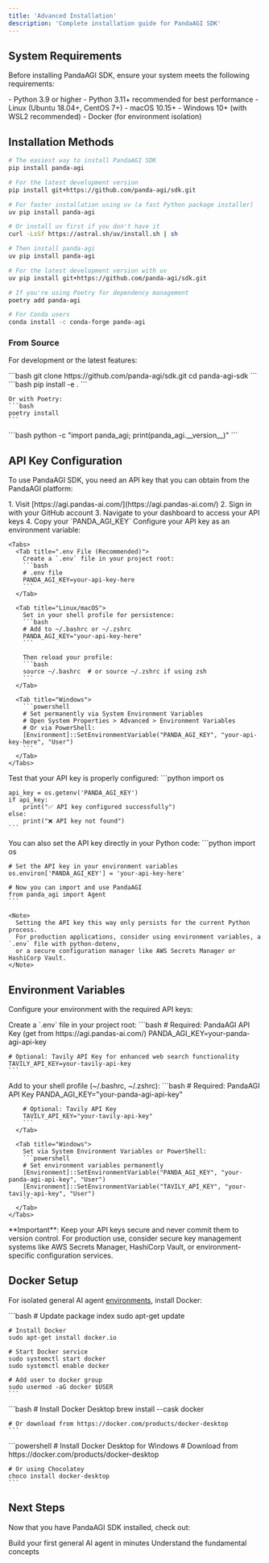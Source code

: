 ```yaml
---
title: 'Advanced Installation'
description: 'Complete installation guide for PandaAGI SDK'
---
```


## System Requirements

Before installing PandaAGI SDK, ensure your system meets the following requirements:

<AccordionGroup>
  <Accordion title="Python Version">
    - Python 3.9 or higher
    - Python 3.11+ recommended for best performance
  </Accordion>

  <Accordion title="Operating System">
    - Linux (Ubuntu 18.04+, CentOS 7+)
    - macOS 10.15+
    - Windows 10+ (with WSL2 recommended)
  </Accordion>

  <Accordion title="Dependencies">
    - Docker (for environment isolation)
  </Accordion>
</AccordionGroup>

## Installation Methods

<CodeGroup>

```bash pip (Recommended)
# The easiest way to install PandaAGI SDK
pip install panda-agi

# For the latest development version
pip install git+https://github.com/panda-agi/sdk.git
```

```bash uv
# For faster installation using uv (a fast Python package installer)
uv pip install panda-agi

# Or install uv first if you don't have it
curl -LsSf https://astral.sh/uv/install.sh | sh

# Then install panda-agi
uv pip install panda-agi

# For the latest development version with uv
uv pip install git+https://github.com/panda-agi/sdk.git
```

```bash Poetry
# If you're using Poetry for dependency management
poetry add panda-agi
```

```bash Conda
# For Conda users
conda install -c conda-forge panda-agi
```

</CodeGroup>

### From Source

For development or the latest features:

<Steps>
  <Step title="Clone the Repository">
    ```bash
    git clone https://github.com/panda-agi/sdk.git
    cd panda-agi-sdk
    ```
  </Step>
  
  <Step title="Install Dependencies">
    ```bash
    pip install -e .
    ```
    
    Or with Poetry:
    ```bash
    poetry install
    ```
  </Step>
  
  <Step title="Verify Installation">
    ```bash
    python -c "import panda_agi; print(panda_agi.__version__)"
    ```
  </Step>
</Steps>

## API Key Configuration

To use PandaAGI SDK, you need an API key that you can obtain from the PandaAGI platform:

<Steps>
  <Step title="Get Your API Key">
    1. Visit [https://agi.pandas-ai.com/](https://agi.pandas-ai.com/)
    2. Sign in with your GitHub account
    3. Navigate to your dashboard to access your API keys
    4. Copy your `PANDA_AGI_KEY`
  </Step>
  
  <Step title="Set Environment Variable">
    Configure your API key as an environment variable:
    
    <Tabs>
      <Tab title=".env File (Recommended)">
        Create a `.env` file in your project root:
        ```bash
        # .env file
        PANDA_AGI_KEY=your-api-key-here
        ```
      </Tab>
      
      <Tab title="Linux/macOS">
        Set in your shell profile for persistence:
        ```bash
        # Add to ~/.bashrc or ~/.zshrc
        PANDA_AGI_KEY="your-api-key-here"
        ```
        
        Then reload your profile:
        ```bash
        source ~/.bashrc  # or source ~/.zshrc if using zsh
        ```
      </Tab>
      
      <Tab title="Windows">
        ```powershell
        # Set permanently via System Environment Variables
        # Open System Properties > Advanced > Environment Variables
        # Or via PowerShell:
        [Environment]::SetEnvironmentVariable("PANDA_AGI_KEY", "your-api-key-here", "User")
        ```
      </Tab>
    </Tabs>
  </Step>
  
  <Step title="Verify Configuration">
    Test that your API key is properly configured:
    ```python
    import os
    
    api_key = os.getenv('PANDA_AGI_KEY')
    if api_key:
        print("✅ API key configured successfully")
    else:
        print("❌ API key not found")
    ```
  </Step>
  
  <Step title="Set in Python Code (Alternative)">
    You can also set the API key directly in your Python code:
    ```python
    import os
    
    # Set the API key in your environment variables
    os.environ['PANDA_AGI_KEY'] = 'your-api-key-here'
    
    # Now you can import and use PandaAGI
    from panda_agi import Agent
    ```
    
    <Note>
      Setting the API key this way only persists for the current Python process.
      For production applications, consider using environment variables, a `.env` file with python-dotenv, 
      or a secure configuration manager like AWS Secrets Manager or HashiCorp Vault.
    </Note>
  </Step>
</Steps>

## Environment Variables

Configure your environment with the required API keys:

<Tabs>
  <Tab title=".env File (Recommended)">
    Create a `.env` file in your project root:
    ```bash
    # Required: PandaAGI API Key (get from https://agi.pandas-ai.com/)
    PANDA_AGI_KEY=your-panda-agi-api-key
    
    # Optional: Tavily API Key for enhanced web search functionality
    TAVILY_API_KEY=your-tavily-api-key
    ```
  </Tab>
  
  <Tab title="OS Environment Variables">
    <Tabs>
      <Tab title="Linux/macOS">
        Add to your shell profile (~/.bashrc, ~/.zshrc):
        ```bash
        # Required: PandaAGI API Key
        PANDA_AGI_KEY="your-panda-agi-api-key"
        
        # Optional: Tavily API Key
        TAVILY_API_KEY="your-tavily-api-key"
        ```
      </Tab>
      
      <Tab title="Windows">
        Set via System Environment Variables or PowerShell:
        ```powershell
        # Set environment variables permanently
        [Environment]::SetEnvironmentVariable("PANDA_AGI_KEY", "your-panda-agi-api-key", "User")
        [Environment]::SetEnvironmentVariable("TAVILY_API_KEY", "your-tavily-api-key", "User")
        ```
      </Tab>
    </Tabs>
  </Tab>
</Tabs>

<Note>
  **Important**: Keep your API keys secure and never commit them to version control. 
  For production use, consider secure key management systems like AWS Secrets Manager, 
  HashiCorp Vault, or environment-specific configuration services.
</Note>


## Docker Setup

For isolated general AI agent [environments](/concepts/environments), install Docker:

<Tabs>
  <Tab title="Ubuntu/Debian">
    ```bash
    # Update package index
    sudo apt-get update
    
    # Install Docker
    sudo apt-get install docker.io
    
    # Start Docker service
    sudo systemctl start docker
    sudo systemctl enable docker
    
    # Add user to docker group
    sudo usermod -aG docker $USER
    ```
  </Tab>
  
  <Tab title="macOS">
    ```bash
    # Install Docker Desktop
    brew install --cask docker
    
    # Or download from https://docker.com/products/docker-desktop
    ```
  </Tab>
  
  <Tab title="Windows">
    ```powershell
    # Install Docker Desktop for Windows
    # Download from https://docker.com/products/docker-desktop
    
    # Or using Chocolatey
    choco install docker-desktop
    ```
  </Tab>
</Tabs>

## Next Steps

Now that you have PandaAGI SDK installed, check out:

<CardGroup cols={2}>
  <Card
    title="Quickstart"
    icon="rocket"
    href="/quickstart"
  >
    Build your first general AI agent in minutes
  </Card>
  <Card
    title="Architecture"
    icon="lightbulb"
    href="/concepts/architecture"
  >
    Understand the fundamental concepts
  </Card>
</CardGroup> 